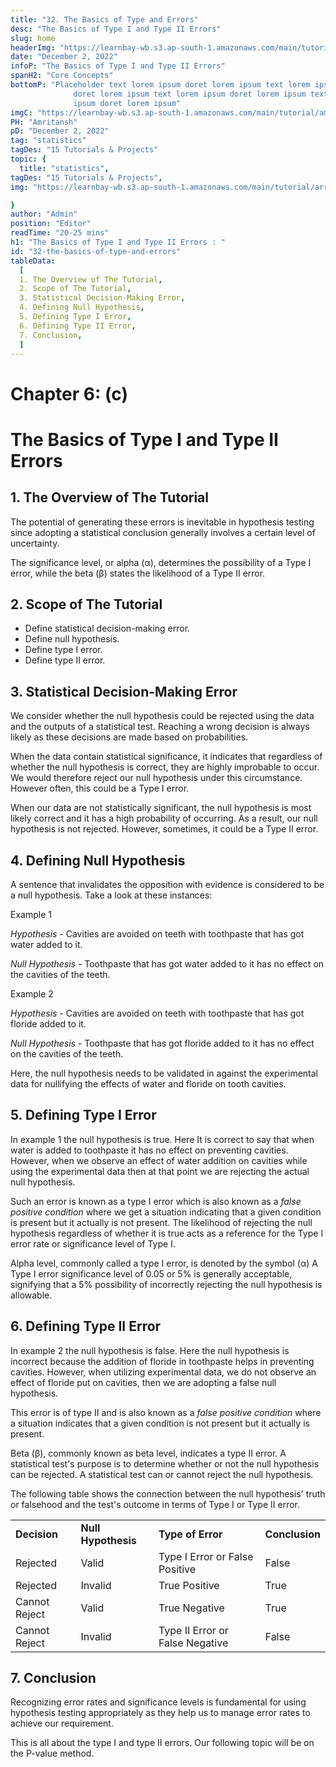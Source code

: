 ```yaml
---
title: "32. The Basics of Type and Errors"
desc: "The Basics of Type I and Type II Errors"
slug: home
headerImg: "https://learnbay-wb.s3.ap-south-1.amazonaws.com/main/tutorial/Statistics+Header.png"
date: "December 2, 2022"
infoP: "The Basics of Type I and Type II Errors"
spanH2: "Core Concepts"
bottomP: "Placeholder text lorem ipsum doret lorem ipsum text lorem ipsum
              doret lorem ipsum text lorem ipsum doret lorem ipsum text lorem
              ipsum doret lorem ipsum"
imgC: "https://learnbay-wb.s3.ap-south-1.amazonaws.com/main/tutorial/amritansh.png"
PH: "Amritansh"
pD: "December 2, 2022"
tag: "statistics"
tagDes: "15 Tutorials & Projects"
topic: {
  title: "statistics",
tagDes: "15 Tutorials & Projects",
img: "https://learnbay-wb.s3.ap-south-1.amazonaws.com/main/tutorial/arrow.png"

}
author: "Admin"
position: "Editor"
readTime: "20-25 mins"
h1: "The Basics of Type I and Type II Errors : "
id: "32-the-basics-of-type-and-errors"
tableData:
  [
  1. The Overview of The Tutorial, 
  2. Scope of The Tutorial,  
  3. Statistical Decision-Making Error,  
  4. Defining Null Hypothesis,  
  5. Defining Type I Error,
  6. Defining Type II Error,
  7. Conclusion,
  ]
---
```



# **Chapter 6: (c)**


# **The Basics of Type I and Type II Errors**


## 1. The Overview of The Tutorial

The potential of generating these errors is inevitable in hypothesis testing since adopting a statistical conclusion generally involves a certain level of uncertainty.

The significance level, or alpha (α), determines the possibility of a Type I error, while the beta (β) states the likelihood of a Type II error. 


## 2. Scope of The Tutorial



* Define statistical decision-making error.
* Define null hypothesis.
* Define type I error.
* Define type II error.


## 3. Statistical Decision-Making Error

We consider whether the null hypothesis could be rejected using the data and the outputs of a statistical test. Reaching a wrong decision is always likely as these decisions are made based on probabilities.

When the data contain statistical significance, it indicates that regardless of whether the null hypothesis is correct, they are highly improbable to occur. We would therefore reject our null hypothesis under this circumstance. However often, this could be a Type I error.

When our data are not statistically significant, the null hypothesis is most likely correct and it has a high probability of occurring. As a result, our null hypothesis is not rejected. However, sometimes, it could be a Type II error.


## 4. Defining Null Hypothesis

A sentence that invalidates the opposition with evidence is considered to be a null hypothesis. Take a look at these instances:

Example 1

_Hypothesis_ - Cavities are avoided on teeth with toothpaste that has got water added to it.

_Null Hypothesis_ - Toothpaste that has got water added to it has no effect on the cavities of the teeth.

Example 2

_Hypothesis_ - Cavities are avoided on teeth with toothpaste that has got floride added to it.

_Null Hypothesis_ - Toothpaste that has got floride added to it has no effect on the cavities of the teeth.

Here, the null hypothesis needs to be validated in against the experimental data for nullifying the effects of water and floride on tooth cavities.


## 5. Defining Type I Error

In example 1 the null hypothesis is true. Here It is correct to say that when water is added to toothpaste it has no effect on preventing cavities. However, when we observe an effect of water addition on cavities while using the experimental data then at that point we are rejecting the actual null hypothesis. 

Such an error is known as a type I error which is also known as a _false positive condition_ where we get a situation indicating that a given condition is present but it actually is not present. The likelihood of rejecting the null hypothesis regardless of whether it is true acts as a reference for the Type I error rate or significance level of Type I.

Alpha level, commonly called a type I error, is denoted by the symbol (α) A Type I error significance level of 0.05 or 5% is generally acceptable, signifying that a 5% possibility of incorrectly rejecting the null hypothesis is allowable.


## 6. Defining Type II Error

In example 2 the null hypothesis is false. Here the null hypothesis is incorrect because the addition of floride in toothpaste helps in preventing cavities. However, when utilizing experimental data, we do not observe an effect of floride put on cavities, then we are adopting a false null hypothesis.

This error is of type II and is also known as a _false positive condition_ where a situation indicates that a given condition is not present but it actually is present. 

Beta (β), commonly known as beta level, indicates a type II error. A statistical test's purpose is to determine whether or not the null hypothesis can be rejected. A statistical test can or cannot reject the null hypothesis. 

The following table shows the connection between the null hypothesis' truth or falsehood and the test's outcome in terms of Type I or Type II error.


<table>
  <tr>
   <td><strong>Decision</strong>
   </td>
   <td><strong>Null Hypothesis</strong>
   </td>
   <td><strong>Type of Error</strong>
   </td>
   <td><strong>Conclusion</strong>
   </td>
  </tr>
  <tr>
   <td>Rejected
   </td>
   <td>Valid
   </td>
   <td>Type I Error or False Positive
   </td>
   <td>False
   </td>
  </tr>
  <tr>
   <td>Rejected
   </td>
   <td>Invalid
   </td>
   <td>True Positive
   </td>
   <td>True
   </td>
  </tr>
  <tr>
   <td>Cannot Reject
   </td>
   <td>Valid
   </td>
   <td>True Negative
   </td>
   <td>True
   </td>
  </tr>
  <tr>
   <td>Cannot Reject
   </td>
   <td>Invalid
   </td>
   <td>Type II Error or False Negative
   </td>
   <td>False
   </td>
  </tr>
</table>



## 7. Conclusion

Recognizing error rates and significance levels is fundamental for using hypothesis testing appropriately as they help us to manage error rates to achieve our requirement.

This is all about the type I and type II errors. Our following topic will be on the P-value method.


